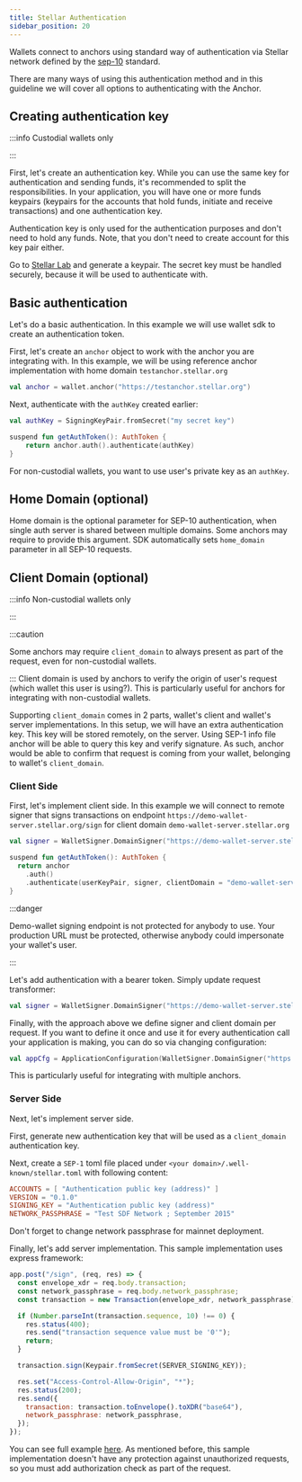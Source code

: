 ```yaml
---
title: Stellar Authentication
sidebar_position: 20
---
```



Wallets connect to anchors using standard way of authentication via Stellar network defined by the [sep-10] standard.

There are many ways of using this authentication method and in this guideline we will cover all options to authenticating with the Anchor.

## Creating authentication key

:::info Custodial wallets only

:::

First, let's create an authentication key. While you can use the same key for authentication and sending funds, it's recommended to split the responsibilities. In your application, you will have one or more funds keypairs (keypairs for the accounts that hold funds, initiate and receive transactions) and one authentication key.

Authentication key is only used for the authentication purposes and don't need to hold any funds. Note, that you don't need to create account for this key pair either.

Go to [Stellar Lab] and generate a keypair. The secret key must be handled securely, because it will be used to authenticate with.

## Basic authentication

Let's do a basic authentication. In this example we will use wallet sdk to create an authentication token.

First, let's create an `anchor` object to work with the anchor you are integrating with. In this example, we will be using reference anchor implementation with home domain `testanchor.stellar.org`

<CodeExample>

```kotlin
val anchor = wallet.anchor("https://testanchor.stellar.org")
```

</CodeExample>

Next, authenticate with the `authKey` created earlier:

<CodeExample>

```kotlin
val authKey = SigningKeyPair.fromSecret("my secret key")

suspend fun getAuthToken(): AuthToken {
    return anchor.auth().authenticate(authKey)
}
```

</CodeExample>

For non-custodial wallets, you want to use user's private key as an `authKey`.

## Home Domain (optional)

Home domain is the optional parameter for SEP-10 authentication, when single auth server is shared between multiple domains. Some anchors may require to provide this argument. SDK automatically sets `home_domain` parameter in all SEP-10 requests.

## Client Domain (optional)

:::info Non-custodial wallets only

:::

:::caution

Some anchors may require `client_domain` to always present as part of the request, even for non-custodial wallets.

::: Client domain is used by anchors to verify the origin of user's request (which wallet this user is using?). This is particularly useful for anchors for integrating with non-custodial wallets.

Supporting `client_domain` comes in 2 parts, wallet's client and wallet's server implementations. In this setup, we will have an extra authentication key. This key will be stored remotely, on the server. Using SEP-1 info file anchor will be able to query this key and verify signature. As such, anchor would be able to confirm that request is coming from your wallet, belonging to wallet's `client_domain`.

### Client Side

First, let's implement client side. In this example we will connect to remote signer that signs transactions on endpoint `https://demo-wallet-server.stellar.org/sign` for client domain `demo-wallet-server.stellar.org`

<CodeExample>

```kotlin
val signer = WalletSigner.DomainSigner("https://demo-wallet-server.stellar.org/sign") {}

suspend fun getAuthToken(): AuthToken {
  return anchor
    .auth()
    .authenticate(userKeyPair, signer, clientDomain = "demo-wallet-server.stellar.org")
}
```

</CodeExample>

:::danger

Demo-wallet signing endpoint is not protected for anybody to use. Your production URL must be protected, otherwise anybody could impersonate your wallet's user.

:::

Let's add authentication with a bearer token. Simply update request transformer:

<CodeExample>

```kotlin
val signer = WalletSigner.DomainSigner("https://demo-wallet-server.stellar.org/sign") { bearerAuth("token") }
```

</CodeExample>

Finally, with the approach above we define signer and client domain per request. If you want to define it once and use it for every authentication call your application is making, you can do so via changing configuration:

<CodeExample>

```kotlin
val appCfg = ApplicationConfiguration(WalletSigner.DomainSigner("https://my-domain.com/sign"), "my-domain.com")
```

</CodeExample>

This is particularly useful for integrating with multiple anchors.

### Server Side

Next, let's implement server side.

First, generate new authentication key that will be used as a `client_domain` authentication key.

Next, create a `SEP-1` toml file placed under `<your domain>/.well-known/stellar.toml` with following content:

<CodeExample>

```toml
ACCOUNTS = [ "Authentication public key (address)" ]
VERSION = "0.1.0"
SIGNING_KEY = "Authentication public key (address)"
NETWORK_PASSPHRASE = "Test SDF Network ; September 2015"
```

</CodeExample>

Don't forget to change network passphrase for mainnet deployment.

Finally, let's add server implementation. This sample implementation uses express framework:

<CodeExample>

```javascript
app.post("/sign", (req, res) => {
  const envelope_xdr = req.body.transaction;
  const network_passphrase = req.body.network_passphrase;
  const transaction = new Transaction(envelope_xdr, network_passphrase);

  if (Number.parseInt(transaction.sequence, 10) !== 0) {
    res.status(400);
    res.send("transaction sequence value must be '0'");
    return;
  }

  transaction.sign(Keypair.fromSecret(SERVER_SIGNING_KEY));

  res.set("Access-Control-Allow-Origin", "*");
  res.status(200);
  res.send({
    transaction: transaction.toEnvelope().toXDR("base64"),
    network_passphrase: network_passphrase,
  });
});
```

</CodeExample>

You can see full example [here](https://github.com/stellar/stellar-demo-wallet/blob/52071629f8d29470b61799bef9519776d9c252d2/packages/demo-wallet-server/src/index.ts). As mentioned before, this sample implementation doesn't have any protection against unauthorized requests, so you must add authorization check as part of the request.

[sep-1]: https://github.com/stellar/stellar-protocol/blob/master/ecosystem/sep-0001.md
[sep-10]: https://github.com/stellar/stellar-protocol/blob/master/ecosystem/sep-0010.md
[stellar lab]: https://laboratory.stellar.org/
